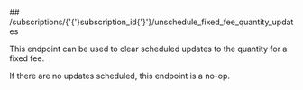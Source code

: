 
<MethodPill method="post" />
## /subscriptions/{'{'}subscription_id{'}'}/unschedule_fixed_fee_quantity_updates

This endpoint can be used to clear scheduled updates to the quantity for a fixed fee.

If there are no updates scheduled, this endpoint is a no-op.
